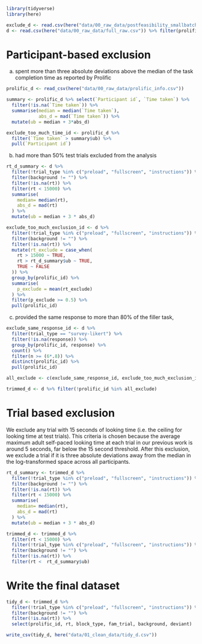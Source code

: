 
```r
library(tidyverse)
library(here)

exclude_d <- read.csv(here("data/00_raw_data/postfeasibility_smallbatch.csv")) %>% filter(prolific_id != "") %>% distinct(prolific_id) %>% pull()
d <- read.csv(here("data/00_raw_data/full_raw.csv")) %>% filter(prolific_id != "") %>% filter(!prolific_id %in% exclude_d)
```

# Participant-based exclusion

(a) spent more than three absolute deviations above the median of the task completion time as reported by Prolific

```r
prolific_d <- read_csv(here("data/00_raw_data/prolific_info.csv"))

summary <- prolific_d %>% select(`Participant id`, `Time taken`) %>% 
  filter(!is.na(`Time taken`)) %>% 
  summarise(median = median(`Time taken`), 
            abs_d = mad(`Time taken`)) %>% 
  mutate(ub = median + 3*abs_d)

exclude_too_much_time_id <- prolific_d %>% 
  filter(`Time taken` > summary$ub) %>% 
  pull(`Participant id`)
```


(b) had more than 50% test trials excluded from the analysis

```r
rt_d_summary <- d %>% 
  filter(!trial_type %in% c("preload", "fullscreen", "instructions")) %>% 
  filter(background != "") %>% 
  filter(!is.na(rt)) %>% 
  filter(rt < 15000) %>% 
  summarise(
    median= median(rt), 
    abs_d = mad(rt)
  ) %>% 
  mutate(ub = median + 3 * abs_d)

exclude_too_much_exclusion_id <- d %>% 
  filter(!trial_type %in% c("preload", "fullscreen", "instructions")) %>% 
  filter(background != "") %>% 
  filter(!is.na(rt)) %>% 
  mutate(rt_exclude = case_when(
    rt > 15000 ~ TRUE, 
    rt > rt_d_summary$ub ~ TRUE, 
    TRUE ~ FALSE
  )) %>% 
  group_by(prolific_id) %>% 
  summarise(
    p_exclude = mean(rt_exclude)
  ) %>% 
  filter(p_exclude >= 0.5) %>% 
  pull(prolific_id)

```


(c) provided the same response to more than 80% of the filler task,

```r
exclude_same_response_id <- d %>% 
  filter(trial_type == "survey-likert") %>% 
  filter(!is.na(response)) %>% 
  group_by(prolific_id, response) %>% 
  count() %>% 
  filter(n >= (6*.8)) %>% 
  distinct(prolific_id) %>% 
  pull(prolific_id)
```


```r
all_exclude <- c(exclude_same_response_id, exclude_too_much_exclusion_id, exclude_too_much_time_id)
```

```r
trimmed_d <- d %>% filter(!prolific_id %in% all_exclude)
```



# Trial based exclusion

We exclude any trial with 15 seconds of looking time (i.e. the ceiling for looking time at test trials). This criteria is chosen because the average maximum adult self-paced looking time at each trial in our previous work is around 5 seconds, far below the 15 second threshold. After this exclusion, we exclude a trial if it is three absolute deviations away from the median in the log-transformed space across all participants.

```r
rt_d_summary <- trimmed_d %>% 
  filter(!trial_type %in% c("preload", "fullscreen", "instructions")) %>% 
  filter(background != "") %>% 
  filter(!is.na(rt)) %>% 
  filter(rt < 15000) %>% 
  summarise(
    median= median(rt), 
    abs_d = mad(rt)
  ) %>% 
  mutate(ub = median + 3 * abs_d)

trimmed_d <- trimmed_d %>% 
  filter(rt < 15000) %>% 
  filter(!trial_type %in% c("preload", "fullscreen", "instructions")) %>% 
  filter(background != "") %>% 
  filter(!is.na(rt)) %>% 
  filter(rt <  rt_d_summary$ub)
```


# Write the final dataset 

```r

tidy_d <- trimmed_d %>% 
  filter(!trial_type %in% c("preload", "fullscreen", "instructions")) %>% 
  filter(background != "") %>% 
  filter(!is.na(rt)) %>% 
  select(prolific_id, rt, block_type, fam_trial, background, deviant) 

write_csv(tidy_d, here("data/01_clean_data/tidy_d.csv"))
```








